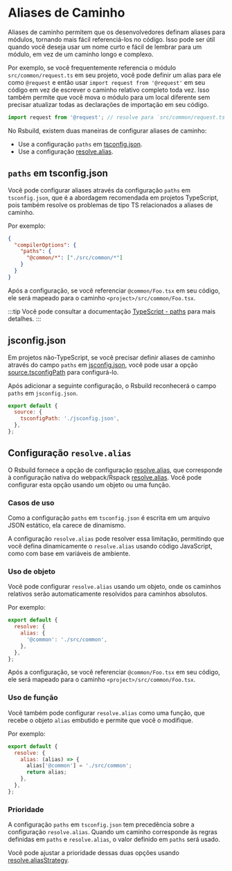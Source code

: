 # Aliases de Caminho

Aliases de caminho permitem que os desenvolvedores definam aliases para módulos, tornando mais fácil referenciá-los no código. Isso pode ser útil quando você deseja usar um nome curto e fácil de lembrar para um módulo, em vez de um caminho longo e complexo.

Por exemplo, se você frequentemente referencia o módulo `src/common/request.ts` em seu projeto, você pode definir um alias para ele como `@request` e então usar `import request from '@request'` em seu código em vez de escrever o caminho relativo completo toda vez. Isso também permite que você mova o módulo para um local diferente sem precisar atualizar todas as declarações de importação em seu código.

```ts title="src/index.ts"
import request from '@request'; // resolve para `src/common/request.ts`
```

No Rsbuild, existem duas maneiras de configurar aliases de caminho:

- Use a configuração `paths` em [tsconfig.json](https://typescriptlang.org/docs/handbook/tsconfig-json.html).
- Use a configuração [resolve.alias](/config/resolve/alias).

## `paths` em tsconfig.json

Você pode configurar aliases através da configuração `paths` em `tsconfig.json`, que é a abordagem recomendada em projetos TypeScript, pois também resolve os problemas de tipo TS relacionados a aliases de caminho.

Por exemplo:

```json title="tsconfig.json"
{
  "compilerOptions": {
    "paths": {
      "@common/*": ["./src/common/*"]
    }
  }
}
```

Após a configuração, se você referenciar `@common/Foo.tsx` em seu código, ele será mapeado para o caminho `<project>/src/common/Foo.tsx`.

:::tip
Você pode consultar a documentação [TypeScript - paths](https://typescriptlang.org/tsconfig#paths) para mais detalhes.
:::

## jsconfig.json

Em projetos não-TypeScript, se você precisar definir aliases de caminho através do campo `paths` em [jsconfig.json](https://code.visualstudio.com/docs/languages/jsconfig), você pode usar a opção [source.tsconfigPath](/config/source/tsconfig-path) para configurá-lo.

Após adicionar a seguinte configuração, o Rsbuild reconhecerá o campo `paths` em `jsconfig.json`.

```js title="rsbuild.config.mjs"
export default {
  source: {
    tsconfigPath: './jsconfig.json',
  },
};
```

## Configuração `resolve.alias`

O Rsbuild fornece a opção de configuração [resolve.alias](/config/resolve/alias), que corresponde à configuração nativa do webpack/Rspack [resolve.alias](https://rspack.rs/config/resolve#resolvealias). Você pode configurar esta opção usando um objeto ou uma função.

### Casos de uso

Como a configuração `paths` em `tsconfig.json` é escrita em um arquivo JSON estático, ela carece de dinamismo.

A configuração `resolve.alias` pode resolver essa limitação, permitindo que você defina dinamicamente o `resolve.alias` usando código JavaScript, como com base em variáveis de ambiente.

### Uso de objeto

Você pode configurar `resolve.alias` usando um objeto, onde os caminhos relativos serão automaticamente resolvidos para caminhos absolutos.

Por exemplo:

```js
export default {
  resolve: {
    alias: {
      '@common': './src/common',
    },
  },
};
```

Após a configuração, se você referenciar `@common/Foo.tsx` em seu código, ele será mapeado para o caminho `<project>/src/common/Foo.tsx`.

### Uso de função

Você também pode configurar `resolve.alias` como uma função, que recebe o objeto `alias` embutido e permite que você o modifique.

Por exemplo:

```js
export default {
  resolve: {
    alias: (alias) => {
      alias['@common'] = './src/common';
      return alias;
    },
  },
};
```

### Prioridade

A configuração `paths` em `tsconfig.json` tem precedência sobre a configuração `resolve.alias`. Quando um caminho corresponde às regras definidas em `paths` e `resolve.alias`, o valor definido em `paths` será usado.

Você pode ajustar a prioridade dessas duas opções usando [resolve.aliasStrategy](/config/resolve/alias-strategy).
